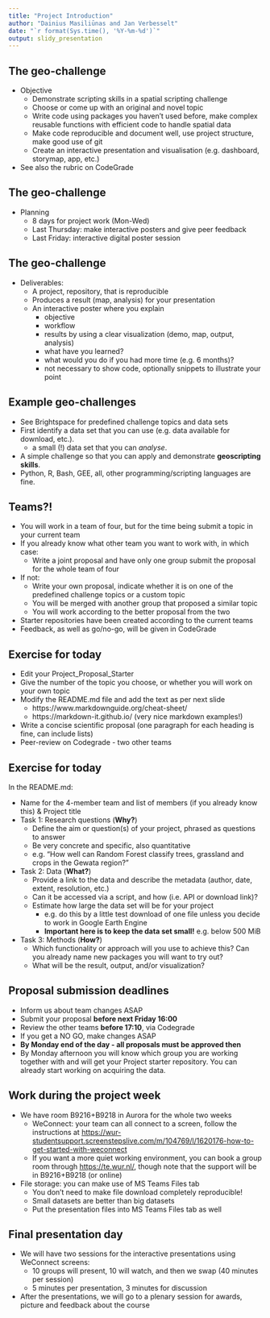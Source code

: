 ```yaml
---
title: "Project Introduction"
author: "Dainius Masiliūnas and Jan Verbesselt"
date: "`r format(Sys.time(), '%Y-%m-%d')`"
output: slidy_presentation
---
```


## The geo-challenge

* Objective
    * Demonstrate scripting skills in a spatial scripting challenge
    * Choose or come up with an original and novel topic
    * Write code using packages you haven't used before, make complex reusable functions with efficient code to handle spatial data
    * Make code reproducible and document well, use project structure, make good use of git
    * Create an interactive presentation and visualisation (e.g. dashboard, storymap, app, etc.)
* See also the rubric on CodeGrade

## The geo-challenge

* Planning
    * 8 days for project work (Mon-Wed)
    * Last Thursday: make interactive posters and give peer feedback
    * Last Friday: interactive digital poster session

## The geo-challenge

* Deliverables:
    * A project, repository, that is reproducible
    * Produces a result (map, analysis) for your presentation
    * An interactive poster where you explain
        * objective
        * workflow
        * results by using a clear visualization (demo, map, output, analysis)
        * what have you learned?
        * what would you do if you had more time (e.g. 6 months)?
        * not necessary to show code, optionally snippets to illustrate your point

## Example geo-challenges

- See Brightspace for predefined challenge topics and data sets
- First identify a data set that you can use (e.g. data available for download, etc.). 
    - a small (!) data set that you can *analyse*.
- A simple challenge so that you can apply and demonstrate **geoscripting skills**.
- Python, R, Bash, GEE, all, other programming/scripting languages are fine.

## Teams?!

- You will work in a team of four, but for the time being submit a topic in your current team
- If you already know what other team you want to work with, in which case:
  - Write a joint proposal and have only one group submit the proposal for the whole team of four
- If not:
  - Write your own proposal, indicate whether it is on one of the predefined challenge topics or a custom topic
  - You will be merged with another group that proposed a similar topic
  - You will work according to the better proposal from the two
- Starter repositories have been created according to the current teams
- Feedback, as well as go/no-go, will be given in CodeGrade

## Exercise for today

  - Edit your Project_Proposal_Starter
  - Give the number of the topic you choose, or whether you will work on your own topic
- Modify the README.md file and add the text as per next slide
    - https://www.markdownguide.org/cheat-sheet/
    - https://markdown-it.github.io/
    (very nice markdown examples!)
    
- Write a concise scientific proposal (one paragraph for each heading is fine, can include lists)
- Peer-review on Codegrade - two other teams

## Exercise for today

In the README.md:

- Name for the 4-member team and list of members (if you already know this) & Project title
- Task 1: Research questions (**Why?**)
    * Define the aim or question(s) of your project, phrased as questions to answer
    * Be very concrete and specific, also quantitative
    * e.g. "How well can Random Forest classify trees, grassland and crops in the Gewata region?"
    
- Task 2: Data (**What?**)
    * Provide a link to the data and describe the metadata (author, date, extent, resolution, etc.)
    * Can it be accessed via a script, and how (i.e. API or download link)?
    * Estimate how large the data set will be for your project
        - e.g. do this by a little test download of one file unless you decide to work in Google Earth Engine
        - **Important here is to keep the data set small!** e.g. below 500 MiB
        
* Task 3: Methods (**How?**)
    * Which functionality or approach will you use to achieve this? Can you already name new packages you will want to try out?
    * What will be the result, output, and/or visualization?

## Proposal submission deadlines

* Inform us about team changes ASAP
* Submit your proposal **before next Friday 16:00**
* Review the other teams **before 17:10**, via Codegrade
* If you get a NO GO, make changes ASAP 
* **By Monday end of the day - all proposals must be approved then**
* By Monday afternoon you will know which group you are working together with and will get your Project starter repository. You can already start working on acquiring the data.

## Work during the project week

* We have room B9216+B9218 in Aurora for the whole two weeks
  * WeConnect: your team can all connect to a screen, follow the instructions at [https://wur-studentsupport.screenstepslive.com/m/104769/l/1620176-how-to-get-started-with-weconnect](https://wur-studentsupport.screenstepslive.com/m/104769/l/1620176-how-to-get-started-with-weconnect)
  * If you want a more quiet working environment, you can book a group room through [https://te.wur.nl/](https://te.wur.nl/), though note that the support will be in B9216+B9218 (or online)
* File storage: you can make use of MS Teams Files tab
  - You don't need to make file download completely reproducible!
  - Small datasets are better than big datasets
  - Put the presentation files into MS Teams Files tab as well

## Final presentation day

* We will have two sessions for the interactive presentations using WeConnect screens:
  * 10 groups will present, 10 will watch, and then we swap (40 minutes per session)
  * 5 minutes per presentation, 3 minutes for discussion
* After the presentations, we will go to a plenary session for awards, picture and feedback about the course

